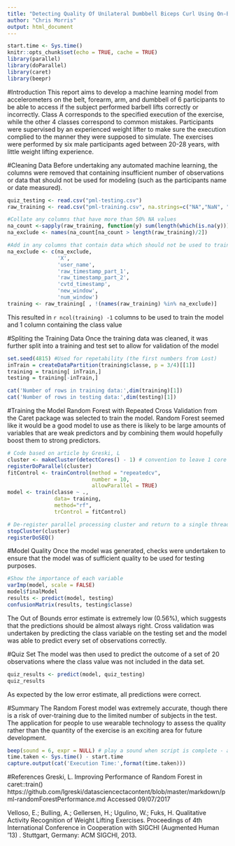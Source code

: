 ```yaml
---
title: "Detecting Quality Of Unilateral Dumbbell Biceps Curl Using On-Body Sensor Data"
author: "Chris Morris"
output: html_document
---
```


```r
start.time <- Sys.time()
knitr::opts_chunk$set(echo = TRUE, cache = TRUE)
library(parallel)
library(doParallel)
library(caret)
library(beepr)
```
#Introduction
This report aims to develop a machine learning model from accelerometers on the belt, forearm, arm, and dumbbell of 6 participants to be able to access if the subject performed barbell lifts correctly or incorrectly. Class A corresponds to the specified execution of the exercise, while the other 4 classes correspond to common mistakes. Participants were supervised by an experienced weight lifter to make sure the execution complied to the manner they were supposed to simulate. The exercises were performed by six male participants aged between 20-28 years, with little weight lifting experience.

#Cleaning Data
Before undertaking any automated machine learning, the columns were removed that containing insufficient number of observations or data that should not be used for modeling (such as the participants name or date measured).  
```r
quiz_testing <- read.csv("pml-testing.csv")
raw_training <- read.csv("pml-training.csv", na.strings=c("NA","NaN", " ","") )

#Collate any columns that have more than 50% NA values
na_count <-sapply(raw_training, function(y) sum(length(which(is.na(y)))))
na_exclude <- names(na_count[na_count > length(raw_training)/2])

#Add in any columns that contain data which should not be used to train the model
na_exclude <- c(na_exclude, 
                'X', 
                'user_name', 
                'raw_timestamp_part_1', 
                'raw_timestamp_part_2', 
                'cvtd_timestamp', 
                'new_window', 
                'num_window')
training <- raw_training[ , !(names(raw_training) %in% na_exclude)]
```
This resulted in `r ncol(training) -1` columns to be used to train the model and 1 column containing the class value

#Spliting the Training Data
Once the training data was cleaned, it was further split into a training and test set to allow for validation of the model
```r
set.seed(4815) #Used for repetability (the first numbers from Lost)
inTrain = createDataPartition(training$classe, p = 3/4)[[1]]
training = training[ inTrain,]
testing = training[-inTrain,]
```

```r
cat('Number of rows in training data:',dim(training)[1])
cat('Number of rows in testing data:',dim(testing)[1])
```

#Training the Model
Random Forest with Repeated Cross Validation from the Caret package was selected to train the model.  Random Forest seemed like it would be a good model to use as there is likely to be large amounts of variables that are weak predictors and by combining them would hopefully boost them to strong predictors.
```r
# Code based on article by Greski, L
cluster <- makeCluster(detectCores() - 1) # convention to leave 1 core for OS
registerDoParallel(cluster)
fitControl <- trainControl(method = "repeatedcv", 
                           number = 10, 
                           allowParallel = TRUE)
model <- train(classe ~ ., 
               data= training, 
               method="rf", 
               trControl = fitControl)

# De-register parallel processing cluster and return to a single thread
stopCluster(cluster)
registerDoSEQ()
```

#Model Quality
Once the model was generated, checks were undertaken to ensure that the model was of sufficient quality to be used for testing purposes.
```r
#Show the importance of each variable
varImp(model, scale = FALSE)
model$finalModel
results <- predict(model, testing)
confusionMatrix(results, testing$classe)

```
The Out of Bounds error estimate is extremely low (0.56%), which suggests that the predictions should be almost always right. Cross validation was undertaken by predicting the class variable on the testing set and the model was able to predict every set of observations correctly.

#Quiz Set
The model was then used to predict the outcome of a set of 20 observations where the class value was not included in the data set. 
```r
quiz_results <- predict(model, quiz_testing)
quiz_results
```
As expected by the low error estimate, all predictions were correct.

#Summary
The Random Forest model was extremely accurate, though there is a risk of over-training due to the limited number of subjects in the test. The application for people to use wearable technology to assess the quality rather than the quantity of the exercise is an exciting area for future development.  

```r
beep(sound = 6, expr = NULL) # play a sound when script is complete - an ode to the Original Warcraft
time.taken <- Sys.time() - start.time
capture.output(cat('Execution Time:',format(time.taken)))
```

#References
Greski, L. Improving Performance of Random Forest in caret::train()
https://github.com/lgreski/datasciencectacontent/blob/master/markdown/pml-randomForestPerformance.md Accessed 09/07/2017

Velloso, E.; Bulling, A.; Gellersen, H.; Ugulino, W.; Fuks, H. Qualitative Activity Recognition of Weight Lifting Exercises. Proceedings of 4th International Conference in Cooperation with SIGCHI (Augmented Human '13) . Stuttgart, Germany: ACM SIGCHI, 2013.